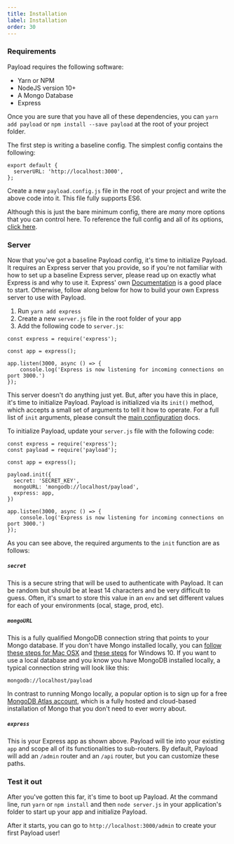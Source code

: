```yaml
---
title: Installation
label: Installation
order: 30
---
```


### Requirements

Payload requires the following software:

- Yarn or NPM
- NodeJS version 10+
- A Mongo Database
- Express

Once you are sure that you have all of these dependencies, you can `yarn add payload` or `npm install --save payload` at the root of your project folder.

The first step is writing a baseline config. The simplest config contains the following:

```
export default {
  serverURL: 'http://localhost:3000',
};
```

Create a new `payload.config.js` file in the root of your project and write the above code into it. This file fully supports ES6.

Although this is just the bare minimum config, there are *many* more options that you can control here. To reference the full config and all of its options, [click here](/docs/configuration/main).

### Server

Now that you've got a baseline Payload config, it's time to initialize Payload. It requires an Express server that you provide, so if you're not familiar with how to set up a baseline Express server, please read up on exactly what Express is and why to use it. Express' own [Documentation](https://expressjs.com/en/starter/hello-world.html) is a good place to start. Otherwise, follow along below for how to build your own Express server to use with Payload.

1. Run `yarn add express`
1. Create a new `server.js` file in the root folder of your app
1. Add the following code to `server.js`:

```
const express = require('express');

const app = express();

app.listen(3000, async () => {
	console.log('Express is now listening for incoming connections on port 3000.')
});

```

This server doesn't do anything just yet. But, after you have this in place, it's time to initialize Payload. Payload is initialized via its `init()` method, which accepts a small set of arguments to tell it how to operate. For a full list of `init` arguments, please consult the [main configuration](/docs/configuration/main#init) docs.

To initialize Payload, update your `server.js` file with the following code:

```
const express = require('express');
const payload = require('payload');

const app = express();

payload.init({
  secret: 'SECRET_KEY',
  mongoURL: 'mongodb://localhost/payload',
  express: app,
})

app.listen(3000, async () => {
	console.log('Express is now listening for incoming connections on port 3000.')
});

```

As you can see above, the required arguments to the `init` function are as follows:

##### `secret`

This is a secure string that will be used to authenticate with Payload. It can be random but should be at least 14 characters and be very difficult to guess. Often, it's smart to store this value in an `env` and set different values for each of your environments (ocal, stage, prod, etc).

##### `mongoURL`

This is a fully qualified MongoDB connection string that points to your Mongo database. If you don't have Mongo installed locally, you can [follow these steps for Mac OSX](https://docs.mongodb.com/manual/tutorial/install-mongodb-on-os-x/) and [these steps](https://docs.mongodb.com/manual/tutorial/install-mongodb-on-windows/) for Windows 10. If you want to use a local database and you know you have MongoDB installed locally, a typical connection string will look like this:

`mongodb://localhost/payload`

In contrast to running Mongo locally, a popular option is to sign up for a free [MongoDB Atlas account](https://www.mongodb.com/cloud/atlas), which is a fully hosted and cloud-based installation of Mongo that you don't need to ever worry about.

##### `express`

This is your Express app as shown above. Payload will tie into your existing `app` and scope all of its functionalities to sub-routers. By default, Payload will add an `/admin` router and an `/api` router, but you can customize these paths.

### Test it out

After you've gotten this far, it's time to boot up Payload. At the command line, run `yarn` or `npm install` and then `node server.js` in your application's folder to start up your app and initialize Payload.

After it starts, you can go to `http://localhost:3000/admin` to create your first Payload user!

